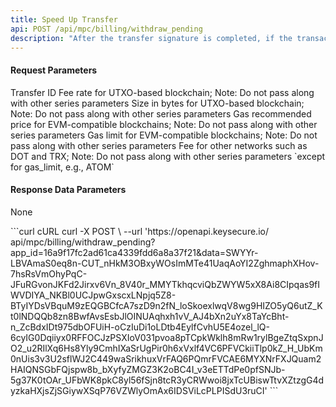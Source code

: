 ---
title: Speed Up Transfer
api: POST /api/mpc/billing/withdraw_pending
description: "After the transfer signature is completed, if the transaction fee has not been process on the chain for a long time due to insufficient gas fee, you can re-specify a higher gas fee to speed up the process on the blockchain."
---

#### Request Parameters
<ParamField query="withdraw_id" type="integer" required>
    Transfer ID
</ParamField>
<ParamField query="fee_rate" type="string">
   	Fee rate for UTXO-based blockchain; Note: Do not pass along with other series parameters
</ParamField>
<ParamField query="size" type="string">
   	Size in bytes for UTXO-based blockchain; Note: Do not pass along with other series parameters
</ParamField>
<ParamField query="gas_price" type="string">
    Gas recommended price for EVM-compatible blockchains; Note: Do not pass along with other series parameters
</ParamField>
<ParamField query="gas_limit" type="string">
   	Gas limit for EVM-compatible blockchains; Note: Do not pass along with other series parameters
</ParamField>
<ParamField query="fee" type="string">
    Fee for other networks such as DOT and TRX; Note: Do not pass along with other series parameters `except for gas_limit, e.g., ATOM`
</ParamField>


#### Response Data Parameters
None



<RequestExample>
  ```curl cURL
  curl -X POST \
  --url 'https://openapi.keysecure.io/
api/mpc/billing/withdraw_pending?app_id=16a9f17fc2ad61ca4339fdd6a8a37f21&data=SWYYr-LBVAmaS0eq8n-CUT_nHkM3OBxyWOsImMTe41UaqAoYI2ZghmaphXHov-7hsRsVmOhyPqC-JFuRGvonJKFd2Jirxv6Vn_8V40r_MMYTkhqcviQbZWYW5xX8Ai8CIpqas9fIWVDIYA_NKBl0UCJpwGxscxLNpjq5Z8-BTyIYDsVBquM9zEQGBCfcA7szD9n2fN_loSkoexlwqV8wg9HIZO5yQ6utZ_Kt0lNDQQb8zn8BwfAvsEsbJlOINUAqhxh1vV_AJ4bXn2uYx8TaYcBht-n_ZcBdxIDt975dbOFUiH-oCzIuDi1oLDtb4EylfCvhU5E4ozel_lQ-6cyIG0Dqiiyx0RFFOCJzPSXIoV031pvoa8pTCpkWklh8mRw1rylBgeZtqSxpnJO2_u2RIlXq6Hs8Yly9CmhIXaSrUgPir0h6xVxlf4VC6PFVCkiiTlp0kZ_H_UbKm0nUis3v3U2sflWJ2C449waSrikhuxVrFAQ6PQmrFVCAE6MYXNrFXJQuam2HAIQNSGbFQjspw8b_bXyfyZMGZ3K2oBC4I_v3eETTdPe0pfSNJb-5g37K0tOAr_UFbWK8pkC8yl56fSjn8tcR3yCRWwoi8jxTcUBiswTtvXZtzgG4dyzkaHXjsZjSGiywXSqP76VZWlyOmAx6IDSViLcPLPISdU3ruCI'
  ```
</RequestExample>

